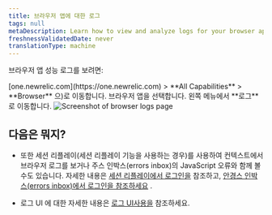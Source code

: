 ```yaml
---
title: 브라우저 앱에 대한 로그
tags: null
metaDescription: Learn how to view and analyze logs for your browser app using New Relic.
freshnessValidatedDate: never
translationType: machine
---
```


브라우저 앱 성능 로그를 보려면:

<Steps>
  <Step>
    <DNT>[one.newrelic.com](https://one.newrelic.com) &gt; **All Capabilities** &gt; **Browser**</DNT> 으)로 이동합니다.
  </Step>

  <Step>
    브라우저 앱을 선택합니다.
  </Step>

  <Step>
    왼쪽 메뉴에서 **로그** 로 이동합니다.
  </Step>
</Steps>

<img title="Browser logs" alt="Screenshot of browser logs page" src="/images/browser_logs_ui.webp" />

## 다음은 뭐지?

* 또한 세션 리플레이(세션 리플레이 기능을 사용하는 경우)를 사용하여 컨텍스트에서 브라우저 로그를 보거나 주스 인박스(errors inbox)의 JavaScript 오류와 함께 볼 수도 있습니다. 자세한 내용은 [세션 리플레이에서 로그인을](#session-replay-section) 참조하고, [안경스 인박스(errors inbox)에서 로그인을 참조하세요](#js-errors-section) .

* 로그 UI 에 대한 자세한 내용은 [로그 UI사용을](/docs/logs/ui-data/use-logs-ui) 참조하세요.